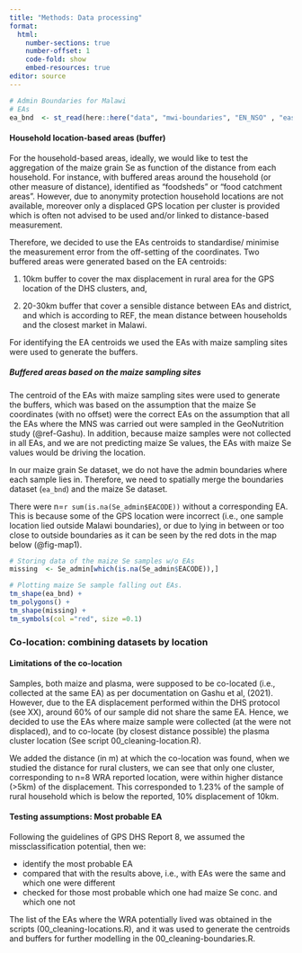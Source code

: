 ```yaml
---
title: "Methods: Data processing"
format: 
  html:
    number-sections: true
    number-offset: 1
    code-fold: show 
    embed-resources: true
editor: source
---
```






```r

# Admin Boundaries for Malawi 
# EAs
ea_bnd  <- st_read(here::here("data", "mwi-boundaries", "EN_NSO" , "eas_bnd.shp"))


```


#### Household location-based areas (buffer) 
 
For the household-based areas, ideally, we would like to test the aggregation of the maize grain Se as function of the distance from each household. For instance, with buffered areas around the household (or other measure of distance), identified as "foodsheds" or "food catchment areas". However, due to anonymity protection household locations are not available, moreover only a displaced GPS location per cluster is provided which is often not advised to be used and/or linked to distance-based measurement. 

Therefore, we decided to use the EAs centroids to standardise/ minimise the measurement error from the off-setting of the coordinates. Two buffered areas were generated based on the EA centroids:

1) 10km buffer to cover the max displacement in rural area for the GPS location of the DHS clusters, and,

2) 20-30km buffer that cover a sensible distance between EAs and district, and which is according to REF, the mean distance between households and the closest market in Malawi. 

For identifying the EA centroids we used the EAs with maize sampling sites were used to generate the buffers.

##### Buffered areas based on the maize sampling sites

The centroid of the EAs with maize sampling sites were used to generate the buffers, which was based on the assumption that the maize Se coordinates (with no offset) were the correct EAs on the assumption that all the EAs where the MNS was carried out were sampled in the GeoNutrition study (@ref-Gashu). In addition, because maize samples were not collected in all EAs, and we are not predicting maize Se values, the EAs with maize Se values would be driving the location. 

In our maize grain Se dataset, we do not have the admin boundaries where each sample lies in. Therefore, we need to spatially merge the boundaries dataset (`ea_bnd`) and the maize Se dataset. 

There were n=`r sum(is.na(Se_admin$EACODE))` without a corresponding EA. This is because some of the GPS location were incorrect (i.e., one sample location lied outside Malawi boundaries), or due to lying in between or too close to outside boundaries as it can be seen by the red dots in the map below (@fig-map1). 

```r

# Storing data of the maize Se samples w/o EAs
missing  <- Se_admin[which(is.na(Se_admin$EACODE)),]

# Plotting maize Se sample falling out EAs.
tm_shape(ea_bnd) +
tm_polygons() +
tm_shape(missing) +
tm_symbols(col ="red", size =0.1)

```



### Co-location: combining datasets by location

#### Limitations of the co-location

Samples, both maize and plasma, were supposed to be co-located (i.e., collected at the same EA) as per documentation on Gashu et al, (2021). However, due to the EA displacement performed within the DHS protocol (see XX), around 60% of our sample did not share the same EA. Hence, we decided to use the EAs where maize sample were collected (at the were not displaced), and to co-locate (by closest distance possible) the plasma cluster location (See script 00_cleaning-location.R).

We added the distance (in m) at which the co-location was found, when we studied the distance for rural clusters, we can see that only one cluster, corresponding to n=8 WRA reported location, were within higher distance (>5km) of the displacement. This corresponded to 1.23% of the sample of rural household which is below the reported, 10% displacement of 10km. 

#### Testing assumptions: Most probable EA

Following the guidelines of GPS DHS Report 8, we assumed the missclassification potential, then we:

- identify the most probable EA
- compared that with the results above, i.e.,  with EAs were the same and which one were different
- checked for those most probable which one had maize Se conc. and which one not 

The list of the EAs where the WRA potentially lived was obtained in the scripts (00_cleaning-locations.R), and it was used to generate the centroids and buffers for further modelling in the 00_cleaning-boundaries.R.
